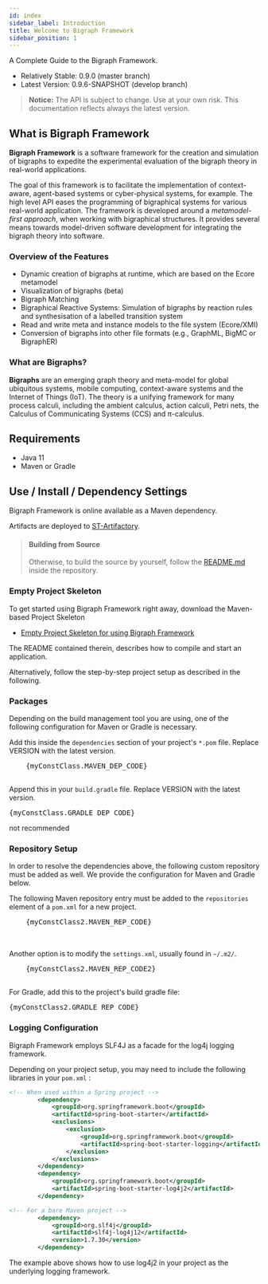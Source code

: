 ```yaml
---
id: index
sidebar_label: Introduction
title: Welcome to Bigraph Framework
sidebar_position: 1
---
```




A Complete Guide to the Bigraph Framework.

- Relatively Stable: 0.9.0 (master branch)
- Latest Version: 0.9.6-SNAPSHOT (develop branch)

> **Notice:** The API is subject to change. Use at your own risk.
> This documentation reflects always the latest version.

## What is Bigraph Framework

**Bigraph Framework** is a software framework for the creation and simulation of bigraphs
to expedite the experimental evaluation of the bigraph theory in real-world applications.

The goal of this framework is to facilitate the implementation of context-aware, agent-based systems or cyber-physical systems, for example.
The high level API eases the programming of bigraphical systems for various real-world application.
The framework is developed around a _metamodel-first approach_, when working with bigraphical structures.
It provides several means towards model-driven software development for integrating the bigraph theory into software.

### Overview of the Features

- Dynamic creation of bigraphs at runtime, which are based on the Ecore metamodel
- Visualization of bigraphs (beta)
- Bigraph Matching
- Bigraphical Reactive Systems: Simulation of bigraphs by reaction rules and synthesisation of a labelled transition system
- Read and write meta and instance models to the file system (Ecore/XMI)
- Conversion of bigraphs into other file formats (e.g., GraphML, BigMC or BigraphER)
<!-- - Model transformation (WIP) -->

### What are Bigraphs?

**Bigraphs** are an emerging graph theory and meta-model for global ubiquitous systems,
mobile computing, context-aware systems and the Internet of Things (IoT).
The theory is a unifying framework for many process calculi, including the ambient calculus, action calculi, Petri nets, 
the Calculus of Communicating Systems (CCS) and π-calculus.

## Requirements

- Java 11
- Maven or Gradle


## Use / Install / Dependency Settings

Bigraph Framework is online available as a Maven dependency.

Artifacts are deployed to [ST-Artifactory](https://stgroup.jfrog.io/).

> #### Building from Source
> Otherwise, to build the source by yourself, follow the
> [README.md](https://git-st.inf.tu-dresden.de/bigraphs/bigraph-framework/blob/master/README.md)
> inside the repository.
>

### Empty Project Skeleton

To get started using Bigraph Framework right away, download the Maven-based Project Skeleton

- [Empty Project Skeleton for using Bigraph Framework](https://www.bigraphs.org/products/bigraph-framework/download/empty-project-skeleton-bigraphframework.zip)

The README contained therein, describes how to compile and start an application.

Alternatively, follow the step-by-step project setup as described in the following.

### Packages

Depending on the build management tool you are using, one of the following
configuration for Maven or Gradle is necessary.


<Tabs>
  <TabItem value="maven" label="Maven" default>
    Add this inside the <code>dependencies</code> section of your project's <code>*.pom</code> file.
    Replace VERSION with the latest version.
    <pre>
    {myConstClass.MAVEN_DEP_CODE}
    </pre>
  </TabItem>
  <TabItem value="gradle" label="Gradle">
    Append this in your <code>build.gradle</code> file.
    Replace VERSION with the latest version.
    <pre>{myConstClass.GRADLE_DEP_CODE}</pre>
  </TabItem>
  <TabItem value="manually" label="Manually">
    not recommended
  </TabItem>
</Tabs>

### Repository Setup

In order to resolve the dependencies above, the following custom repository
must be added as well. We provide the configuration for Maven and Gradle below.

<Tabs>
  <TabItem value="maven" label="Maven" default>
    The following Maven repository entry must be added to the <code>repositories</code> element of a <code>pom.xml</code> for a new project.
    <pre>
    {myConstClass2.MAVEN_REP_CODE}
    </pre>
    <br/>
    Another option is to modify the <code>settings.xml</code>, usually found in <code>~/.m2/</code>.
    <pre>
    {myConstClass2.MAVEN_REP_CODE2}
    </pre>
  </TabItem>
  <TabItem value="gradle" label="Gradle">
    For Gradle, add this to the project's build gradle file:
    <pre>{myConstClass2.GRADLE_REP_CODE}</pre>
  </TabItem>
</Tabs>

### Logging Configuration

Bigraph Framework employs SLF4J as a facade for the log4j logging framework.

Depending on your project setup, you may need to include the following libraries in your `pom.xml` :

```xml
<!-- When used within a Spring project -->
        <dependency>
            <groupId>org.springframework.boot</groupId>
            <artifactId>spring-boot-starter</artifactId>
            <exclusions>
                <exclusion>
                    <groupId>org.springframework.boot</groupId>
                    <artifactId>spring-boot-starter-logging</artifactId>
                </exclusion>
            </exclusions>
        </dependency>
        <dependency>
            <groupId>org.springframework.boot</groupId>
            <artifactId>spring-boot-starter-log4j2</artifactId>
        </dependency>

<!-- For a bare Maven project -->
        <dependency>
            <groupId>org.slf4j</groupId>
            <artifactId>slf4j-log4j12</artifactId>
            <version>1.7.30</version>
        </dependency>
```

The example above shows how to use log4j2 in your project as the underlying logging framework.